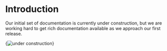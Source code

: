 
# Introduction

Our initial set of documentation is currently under construction, but we
are working hard to get rich documentation available as we approach our
first release.

{<img className="" src={ctor} alt="under construction" />}
